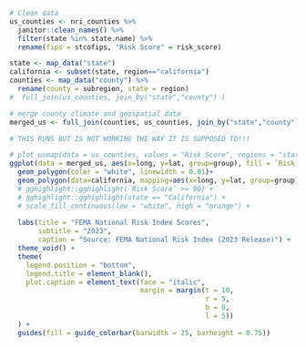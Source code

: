 
```r
# Clean data
us_counties <- nri_counties %>% 
  janitor::clean_names() %>% 
  filter(state %in% state.name) %>% 
  rename(fips = stcofips, "Risk Score" = risk_score) 
```

```r
state <- map_data("state")
california <- subset(state, region=="california") 
counties <- map_data("county") %>% 
  rename(county = subregion, state = region) 
#  full_join(us_counties, join_by("state","county") )
```

```r
# merge county climate and geospatial data
merged_us <- full_join(counties, us_counties, join_by("state","county") )

# THIS RUNS BUT IS NOT WORKING THE WAY IT IS SUPPOSED TO!!!
```


```r
# plot_usmap(data = us_counties, values = "Risk Score", regions = "states", linewidth = 0.1) 
ggplot(data = merged_us, aes(x=long, y=lat, group=group), fill = `Risk Score`) + 
  geom_polygon(color = "white", linewidth = 0.01)+
  geom_polygon(data=california, mapping=aes(x=long, y=lat, group=group), color = "red", linewidth = 1, alpha = 0) +
  # gghighlight::gghighlight(`Risk Score` >= 90) +
  # gghighlight::gghighlight(state == "California") +
  # scale_fill_continuous(low = "white", high = "orange") + 
  
  labs(title = "FEMA National Risk Index Scores",
       subtitle = "2023",
       caption = "Source: FEMA National Risk Index (2023 Release)") +
  theme_void() +
  theme(
    legend.position = "bottom",
    legend.title = element_blank(),
    plot.caption = element_text(face = "italic",
                                margin = margin(t = 10,
                                                r = 5,
                                                b = 0,
                                                l = 5))
  ) +
  guides(fill = guide_colorbar(barwidth = 25, barheight = 0.75))
  
```